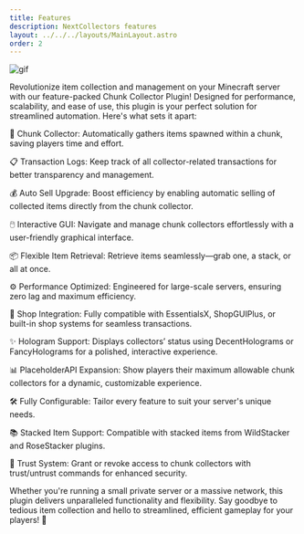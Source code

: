 ```yaml
---
title: Features
description: NextCollectors features
layout: ../../../layouts/MainLayout.astro
order: 2
---
```


![gif](/gif/nextcollectors.gif)


Revolutionize item collection and management on your Minecraft server with our feature-packed Chunk Collector Plugin! Designed for performance, scalability, and ease of use, this plugin is your perfect solution for streamlined automation. Here's what sets it apart:

🌟 Chunk Collector: Automatically gathers items spawned within a chunk, saving players time and effort.

📋 Transaction Logs: Keep track of all collector-related transactions for better transparency and management.

💰 Auto Sell Upgrade: Boost efficiency by enabling automatic selling of collected items directly from the chunk collector.

🖱️ Interactive GUI: Navigate and manage chunk collectors effortlessly with a user-friendly graphical interface.

📦 Flexible Item Retrieval: Retrieve items seamlessly—grab one, a stack, or all at once.

⚙️ Performance Optimized: Engineered for large-scale servers, ensuring zero lag and maximum efficiency.

🛒 Shop Integration: Fully compatible with EssentialsX, ShopGUIPlus, or built-in shop systems for seamless transactions.

✨ Hologram Support: Displays collectors’ status using DecentHolograms or FancyHolograms for a polished, interactive experience.

📊 PlaceholderAPI Expansion: Show players their maximum allowable chunk collectors for a dynamic, customizable experience.

🛠️ Fully Configurable: Tailor every feature to suit your server's unique needs.

📚 Stacked Item Support: Compatible with stacked items from WildStacker and RoseStacker plugins.

🔐 Trust System: Grant or revoke access to chunk collectors with trust/untrust commands for enhanced security.

Whether you're running a small private server or a massive network, this plugin delivers unparalleled functionality and flexibility. Say goodbye to tedious item collection and hello to streamlined, efficient gameplay for your players! 🚀